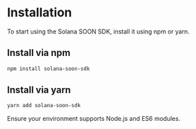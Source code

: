 # Installation

To start using the Solana SOON SDK, install it using npm or yarn.

## Install via npm
```bash
npm install solana-soon-sdk
```

## Install via yarn
```bash
yarn add solana-soon-sdk
```

Ensure your environment supports Node.js and ES6 modules.